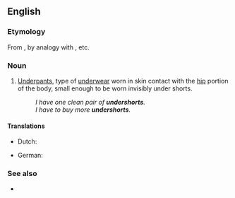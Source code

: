==English==

===Etymology===
From {{prefix|under|shorts|lang=en}}, by analogy with {{m|en|underpants}}, etc.

===Noun===
{{en-plural noun}}

# [[underpants|Underpants]], type of [[underwear]] worn in skin contact with the [[hip]] portion of the body, small enough to be worn invisibly under shorts.
#: ''I have one clean pair of '''undershorts'''.''
#: ''I have to buy more '''undershorts'''.''

====Translations====
{{trans-top|underpants}}
* Dutch: {{t+|nl|onderbroek}}
{{trans-mid}}
* German: {{t+|de|Unterhose}}
{{trans-bottom}}

===See also===
* {{l|en|briefs}}